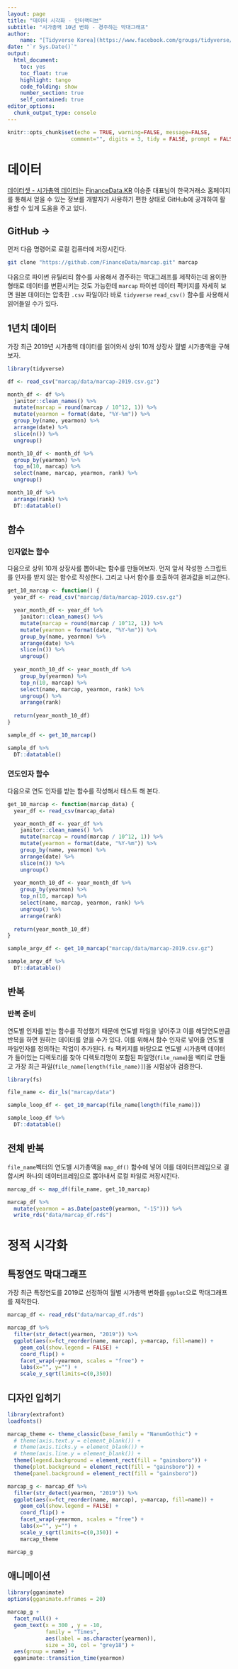 ```yaml
---
layout: page
title: "데이터 시각화 - 인터랙티브"
subtitle: "시가총액 10년 변화 - 경주하는 막대그래프"
author:
    name: "[Tidyverse Korea](https://www.facebook.com/groups/tidyverse/)"
date: "`r Sys.Date()`"
output:
  html_document: 
    toc: yes
    toc_float: true
    highlight: tango
    code_folding: show
    number_section: true
    self_contained: true
editor_options: 
  chunk_output_type: console
---
```



```r
knitr::opts_chunk$set(echo = TRUE, warning=FALSE, message=FALSE,
                    comment="", digits = 3, tidy = FALSE, prompt = FALSE, fig.align = 'center')

```


# 데이터 {#finance-kr-dataset}

[데이터셋 - 시가총액 데이터](https://financedata.github.io/marcap/)는 [FinanceData.KR](https://web.facebook.com/financedata) 이승준 대표님이 한국거래소 홈페이지를 통해서 얻을 수 있는 정보를 개발자가 사용하기 편한 상태로 GitHub에 공개하여 활용할 수 있게 도움을 주고 있다.

## GitHub &rarr; {#get-github-dataset}

먼저 다음 명령어로 로컬 컴퓨터에 저장시킨다.

```bash
git clone "https://github.com/FinanceData/marcap.git" marcap
```

다음으로 파이썬 유틸리티 함수를 사용해서 경주하는 막대그래프를 제작하는데 용이한 형태로 데이터를 변환시키는 것도 가능한데 `marcap` 파이썬 데이터 팩키지를 자세히 보면 원본 데이터는 압축한 `.csv` 파일이라 바로 `tidyverse` `read_csv()` 함수를 사용해서 읽어들일 수가 있다. 

## 1년치 데이터 {#read-one-year}

가장 최근 2019년 시가총액 데이터를 읽어와서 상위 10개 상장사 월별 시가총액을 구해보자.

```r
library(tidyverse)

df <- read_csv("marcap/data/marcap-2019.csv.gz")

month_df <- df %>%
  janitor::clean_names() %>% 
  mutate(marcap = round(marcap / 10^12, 1)) %>% 
  mutate(yearmon = format(date, "%Y-%m")) %>% 
  group_by(name, yearmon) %>% 
  arrange(date) %>% 
  slice(n()) %>% 
  ungroup()

month_10_df <- month_df %>% 
  group_by(yearmon) %>% 
  top_n(10, marcap) %>% 
  select(name, marcap, yearmon, rank) %>% 
  ungroup() 

month_10_df %>% 
  arrange(rank) %>% 
  DT::datatable()
```

## 함수 {#read-one-year-function}

### 인자없는 함수 {#read-one-year-function-no-argv}

다음으로 상위 10개 상장사를 뽑아내는 함수를 만들어보자. 먼저 앞서 작성한 스크립트를 인자를 받지 않는 함수로 작성한다. 그리고 나서 함수를 호출하여 결과값을 비교한다.

```r

get_10_marcap <- function() {
  year_df <- read_csv("marcap/data/marcap-2019.csv.gz")

  year_month_df <- year_df %>%
    janitor::clean_names() %>% 
    mutate(marcap = round(marcap / 10^12, 1)) %>% 
    mutate(yearmon = format(date, "%Y-%m")) %>% 
    group_by(name, yearmon) %>% 
    arrange(date) %>% 
    slice(n()) %>% 
    ungroup()
  
  year_month_10_df <- year_month_df %>% 
    group_by(yearmon) %>% 
    top_n(10, marcap) %>% 
    select(name, marcap, yearmon, rank) %>% 
    ungroup() %>% 
    arrange(rank)
  
  return(year_month_10_df)
}

sample_df <- get_10_marcap()

sample_df %>% 
  DT::datatable()
```

### 연도인자 함수 {#read-one-year-function-year-argv}

다음으로 연도 인자를 받는 함수를 작성해서 테스트 해 본다.

```r

get_10_marcap <- function(marcap_data) {
  year_df <- read_csv(marcap_data)

  year_month_df <- year_df %>%
    janitor::clean_names() %>% 
    mutate(marcap = round(marcap / 10^12, 1)) %>% 
    mutate(yearmon = format(date, "%Y-%m")) %>% 
    group_by(name, yearmon) %>% 
    arrange(date) %>% 
    slice(n()) %>% 
    ungroup()
  
  year_month_10_df <- year_month_df %>% 
    group_by(yearmon) %>% 
    top_n(10, marcap) %>% 
    select(name, marcap, yearmon, rank) %>% 
    ungroup() %>% 
    arrange(rank)
  
  return(year_month_10_df)
}

sample_argv_df <- get_10_marcap("marcap/data/marcap-2019.csv.gz")

sample_argv_df %>% 
  DT::datatable()
```

## 반복 {#read-loop}

### 반복 준비 {#read-loop-ready}

연도별 인자를 받는 함수를 작성했기 때문에 연도별 파일을 넣어주고 이를 해당연도만큼 반복을 하면 원하는 데이터를 얻을 수가 있다. 이를 위해서 함수 인자로 넣어줄 연도별 파일인자를 정의하는 작업이 추가된다. `fs` 팩키지를 바탕으로 연도별 시가총액 데이터가 들어있는 디렉토리를 찾아 디렉토리명이 포함된 파일명(`file_name`)을 벡터로 만들고 가장 최근 파일(`file_name[length(file_name)]`)을 시험삼아 검증한다.

```r
library(fs)

file_name <- dir_ls("marcap/data")

sample_loop_df <- get_10_marcap(file_name[length(file_name)])

sample_loop_df %>% 
  DT::datatable()
```

## 전체 반복 {#read-loop-fulldata}

`file_name`벡터의 연도별 시가총액을 `map_df()` 함수에 넣어 이를 데이터프레임으로 결합시켜 하나의 데이터프레임으로 뽑아내서 로컬 파일로 저장시킨다. 

```r
marcap_df <- map_df(file_name, get_10_marcap)

marcap_df %>% 
  mutate(yearmon = as.Date(paste0(yearmon, "-15"))) %>% 
  write_rds("data/marcap_df.rds")
```

# 정적 시각화 {#finance-kr-viz}

## 특정연도 막대그래프 {#finance-kr-viz-year}

가장 최근 특정연도를 2019로 선정하여 월별 시가총액 변화를 `ggplot`으로 막대그래프를 제작한다.

```r
marcap_df <- read_rds("data/marcap_df.rds")

marcap_df %>% 
  filter(str_detect(yearmon, "2019")) %>% 
  ggplot(aes(x=fct_reorder(name, marcap), y=marcap, fill=name)) +
    geom_col(show.legend = FALSE) +
    coord_flip() +
    facet_wrap(~yearmon, scales = "free") +
    labs(x="", y="") +
    scale_y_sqrt(limits=c(0,350)) 
```

## 디자인 입히기 {#finance-kr-viz-theme}

```r
library(extrafont)
loadfonts()

marcap_theme <- theme_classic(base_family = "NanumGothic") +
  # theme(axis.text.y = element_blank()) +
  # theme(axis.ticks.y = element_blank()) +
  # theme(axis.line.y = element_blank()) +
  theme(legend.background = element_rect(fill = "gainsboro")) +
  theme(plot.background = element_rect(fill = "gainsboro")) +
  theme(panel.background = element_rect(fill = "gainsboro"))

marcap_g <- marcap_df %>% 
  filter(str_detect(yearmon, "2019")) %>% 
  ggplot(aes(x=fct_reorder(name, marcap), y=marcap, fill=name)) +
    geom_col(show.legend = FALSE) +
    coord_flip() +
    facet_wrap(~yearmon, scales = "free") +
    labs(x="", y="") +
    scale_y_sqrt(limits=c(0,350)) +
    marcap_theme

marcap_g
```

## 애니메이션 {#finance-kr-viz-animation}

```r
library(gganimate) 
options(gganimate.nframes = 20)

marcap_g +
  facet_null() +  
  geom_text(x = 300 , y = -10,  
            family = "Times",  
            aes(label = as.character(yearmon)),  
            size = 30, col = "grey18") +  
  aes(group = name) +  
  gganimate::transition_time(yearmon)
```

